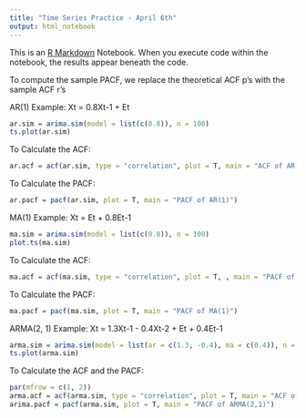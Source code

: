 ```yaml
---
title: "Time Series Practice - April 6th"
output: html_notebook
---
```


This is an [R Markdown](http://rmarkdown.rstudio.com) Notebook. When you execute code within the notebook, the results appear beneath the code. 

To compute the sample PACF, we replace the theoretical ACF p's with the sample ACF r's

AR(1) Example:
Xt = 0.8Xt-1 + Et
```r
ar.sim = arima.sim(model = list(c(0.8)), n = 100)
ts.plot(ar.sim)
```

To Calculate the ACF:
```r
ar.acf = acf(ar.sim, type = "correlation", plot = T, main = "ACF of AR(1)")
```

To Calculate the PACF:
```r
ar.pacf = pacf(ar.sim, plot = T, main = "PACF of AR(1)")
```


MA(1) Example:
Xt = Et + 0.8Et-1
```r
ma.sim = arima.sim(model = list(c(0.8)), n = 100)
plot.ts(ma.sim)
```

To Calculate the ACF:
```r
ma.acf = acf(ma.sim, type = "correlation", plot = T, , main = "PACF of MA(1)")
```


To Calculate the PACF:
```r
ma.pacf = pacf(ma.sim, plot = T, main = "PACF of MA(1)")
```


ARMA(2, 1) Example:
Xt = 1.3Xt-1 - 0.4Xt-2 + Et + 0.4Et-1
```r
arma.sim = arima.sim(model = list(ar = c(1.3, -0.4), ma = c(0.4)), n = 100)
ts.plot(arma.sim)
```

To Calculate the ACF and the PACF:
```r
par(mfrow = c(1, 2))
arma.acf = acf(arma.sim, type = "correlation", plot = T, main = "ACF of ARMA(2,1)")
arima.pacf = pacf(arma.sim, plot = T, main = "PACF of ARMA(2,1)")
```


